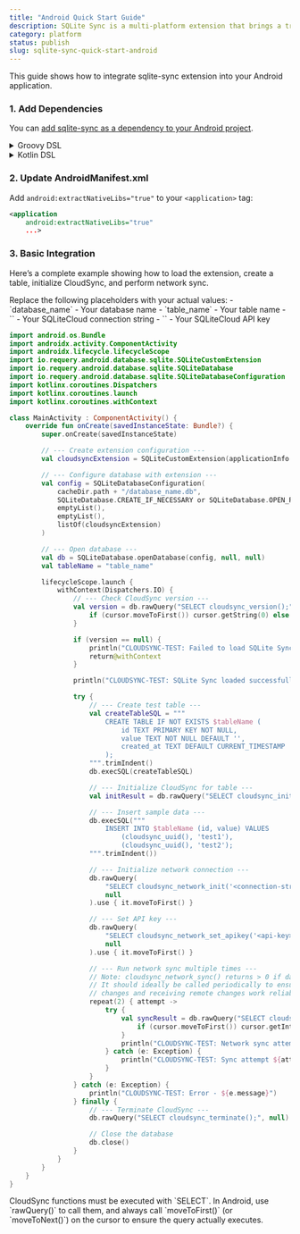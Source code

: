 ```yaml
---
title: "Android Quick Start Guide"
description: SQLite Sync is a multi-platform extension that brings a true local-first experience to your applications with minimal effort.
category: platform
status: publish
slug: sqlite-sync-quick-start-android
---
```



This guide shows how to integrate sqlite-sync extension into your Android application.

### 1. Add Dependencies

You can <a href="https://central.sonatype.com/artifact/ai.sqlite/sync" target="_blank">add sqlite-sync as a dependency to your Android project</a>.

<details>
<summary>Groovy DSL</summary>

```groovy
repositories {
    google()
    mavenCentral()
    maven { url 'https://jitpack.io' }
}
dependencies {
    // ...
    // Use requery's SQLite instead of Android's built-in SQLite to support loading custom extensions
    implementation 'com.github.requery:sqlite-android:3.49.0'
    // Both packages below are identical - use either one
    implementation 'ai.sqlite:sync:0.8.39' // Maven Central
    // implementation 'com.github.sqliteai:sqlite-sync:0.8.39' // JitPack (alternative)
}
```

</details>

<details>
<summary>Kotlin DSL</summary>

```kotlin
repositories {
    google()
    mavenCentral()
    maven(url = "https://jitpack.io")
}
dependencies {
    // ...
    // Use requery's SQLite instead of Android's built-in SQLite to support loading custom extensions
    implementation("com.github.requery:sqlite-android:3.49.0")
    // Both packages below are identical - use either one
    implementation("ai.sqlite:sync:0.8.39") // Maven Central
    // implementation("com.github.sqliteai:sqlite-sync:0.8.39") // JitPack (alternative)
}
```

</details>

### 2. Update AndroidManifest.xml

Add `android:extractNativeLibs="true"` to your `<application>` tag:

```xml
<application
    android:extractNativeLibs="true"
    ...>
```

### 3. Basic Integration

Here’s a complete example showing how to load the extension, create a table, initialize CloudSync, and perform network sync.

<Callout type="note">
    Replace the following placeholders with your actual values:
    - `database_name` - Your database name
    - `table_name` - Your table name
    - `<connection-string>` - Your SQLiteCloud connection string
    - `<api-key>` - Your SQLiteCloud API key
</Callout>

```kotlin
import android.os.Bundle
import androidx.activity.ComponentActivity
import androidx.lifecycle.lifecycleScope
import io.requery.android.database.sqlite.SQLiteCustomExtension
import io.requery.android.database.sqlite.SQLiteDatabase
import io.requery.android.database.sqlite.SQLiteDatabaseConfiguration
import kotlinx.coroutines.Dispatchers
import kotlinx.coroutines.launch
import kotlinx.coroutines.withContext

class MainActivity : ComponentActivity() {
    override fun onCreate(savedInstanceState: Bundle?) {
        super.onCreate(savedInstanceState)

        // --- Create extension configuration ---
        val cloudsyncExtension = SQLiteCustomExtension(applicationInfo.nativeLibraryDir + "/cloudsync", null)

        // --- Configure database with extension ---
        val config = SQLiteDatabaseConfiguration(
            cacheDir.path + "/database_name.db",
            SQLiteDatabase.CREATE_IF_NECESSARY or SQLiteDatabase.OPEN_READWRITE,
            emptyList(),
            emptyList(),
            listOf(cloudsyncExtension)
        )

        // --- Open database ---
        val db = SQLiteDatabase.openDatabase(config, null, null)
        val tableName = "table_name"

        lifecycleScope.launch {
            withContext(Dispatchers.IO) {
                // --- Check CloudSync version ---
                val version = db.rawQuery("SELECT cloudsync_version();", null).use { cursor ->
                    if (cursor.moveToFirst()) cursor.getString(0) else null
                }

                if (version == null) {
                    println("CLOUDSYNC-TEST: Failed to load SQLite Sync extension")
                    return@withContext
                }

                println("CLOUDSYNC-TEST: SQLite Sync loaded successfully. Version: $version")

                try {
                    // --- Create test table ---
                    val createTableSQL = """
                        CREATE TABLE IF NOT EXISTS $tableName (
                            id TEXT PRIMARY KEY NOT NULL,
                            value TEXT NOT NULL DEFAULT '',
                            created_at TEXT DEFAULT CURRENT_TIMESTAMP
                        );
                    """.trimIndent()
                    db.execSQL(createTableSQL)

                    // --- Initialize CloudSync for table ---
                    val initResult = db.rawQuery("SELECT cloudsync_init('$tableName');", null).use { it.moveToFirst() }

                    // --- Insert sample data ---
                    db.execSQL("""
                        INSERT INTO $tableName (id, value) VALUES
                            (cloudsync_uuid(), 'test1'),
                            (cloudsync_uuid(), 'test2');
                    """.trimIndent())

                    // --- Initialize network connection ---
                    db.rawQuery(
                        "SELECT cloudsync_network_init('<connection-string>');",
                        null
                    ).use { it.moveToFirst() }

                    // --- Set API key ---
                    db.rawQuery(
                        "SELECT cloudsync_network_set_apikey('<api-key>');",
                        null
                    ).use { it.moveToFirst() }

                    // --- Run network sync multiple times ---
                    // Note: cloudsync_network_sync() returns > 0 if data was sent/received.
                    // It should ideally be called periodically to ensure both sending local
                    // changes and receiving remote changes work reliably.
                    repeat(2) { attempt ->
                        try {
                            val syncResult = db.rawQuery("SELECT cloudsync_network_sync();", null).use { cursor ->
                                if (cursor.moveToFirst()) cursor.getInt(0) else 0
                            }
                            println("CLOUDSYNC-TEST: Network sync attempt ${attempt + 1}: result = $syncResult")
                        } catch (e: Exception) {
                            println("CLOUDSYNC-TEST: Sync attempt ${attempt + 1} failed: ${e.message}")
                        }
                    }
                } catch (e: Exception) {
                    println("CLOUDSYNC-TEST: Error - ${e.message}")
                } finally {
                    // --- Terminate CloudSync ---
                    db.rawQuery("SELECT cloudsync_terminate();", null).use { it.moveToFirst() }

                    // Close the database
                    db.close()
                }
            }
        }
    }
}
```

<Callout type="warning">
  CloudSync functions must be executed with `SELECT`. In Android, use
  `rawQuery()` to call them, and always call `moveToFirst()` (or `moveToNext()`)
  on the cursor to ensure the query actually executes.
</Callout>